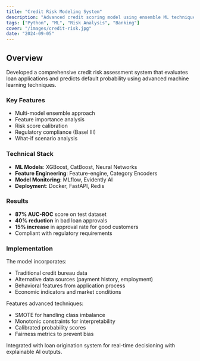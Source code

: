 ```yaml
---
title: "Credit Risk Modeling System"
description: "Advanced credit scoring model using ensemble ML techniques for loan default prediction."
tags: ["Python", "ML", "Risk Analysis", "Banking"]
cover: "/images/credit-risk.jpg"
date: "2024-09-05"
---
```


## Overview

Developed a comprehensive credit risk assessment system that evaluates loan applications and predicts default probability using advanced machine learning techniques.

### Key Features

- Multi-model ensemble approach
- Feature importance analysis
- Risk score calibration
- Regulatory compliance (Basel III)
- What-if scenario analysis

### Technical Stack

- **ML Models**: XGBoost, CatBoost, Neural Networks
- **Feature Engineering**: Feature-engine, Category Encoders
- **Model Monitoring**: MLflow, Evidently AI
- **Deployment**: Docker, FastAPI, Redis

### Results

- **87% AUC-ROC** score on test dataset
- **40% reduction** in bad loan approvals
- **15% increase** in approval rate for good customers
- Compliant with regulatory requirements

### Implementation

The model incorporates:
- Traditional credit bureau data
- Alternative data sources (payment history, employment)
- Behavioral features from application process
- Economic indicators and market conditions

Features advanced techniques:
- SMOTE for handling class imbalance
- Monotonic constraints for interpretability
- Calibrated probability scores
- Fairness metrics to prevent bias

Integrated with loan origination system for real-time decisioning with explainable AI outputs.
